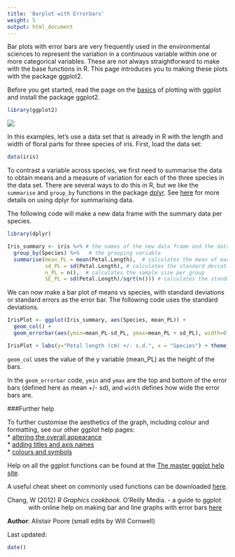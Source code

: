```yaml
---
title: 'Barplot with Errorbars'
weight: 5
output: html_document
---
```


Bar plots with error bars are very frequently used in the environmental sciences to represent the variation in a continuous variable within one or more categorical variables. These are not always straightforward to make with the base functions in R. This page introduces you to making these plots with the package ggplot2.

Before you get started, read the page on the [basics](/../graphics/ggplot/ggplot-basics/) of plotting with ggplot and install the package ggplot2.

```r
library(ggplot2)
```
  

![](ggplot1_basics_image.jpg)

In this examples, let's use a data set that is already in R with the length and width of floral parts for three species of iris. First, load the data set:

```r
data(iris)
```

To contrast a variable across species, we first need to summarise the data to obtain means and a measure of variation for each of the three species in the data set. There are several ways to do this in R, but we like the `summarise` and `group_by` functions in the package [dplyr](https://cran.r-project.org/web/packages/dplyr/index.html). See [here](/../data-manipulation/summarising-data/
) for more details on using dplyr for summarising data.

The following code will make a new data frame with the summary data per species.

```r
library(dplyr)

Iris_summary <- iris %>% # the names of the new data frame and the data frame to be summarised
  group_by(Species) %>%   # the grouping variable
  summarise(mean_PL = mean(Petal.Length),  # calculates the mean of each group
            sd_PL = sd(Petal.Length), # calculates the standard deviation of each group
            n_PL = n(),  # calculates the sample size per group
            SE_PL = sd(Petal.Length)/sqrt(n())) # calculates the standard error of each group
```

We can now make a bar plot of means vs species, with standard deviations or standard errors as the error bar. The following code uses the standard deviations.

```r
IrisPlot <- ggplot(Iris_summary, aes(Species, mean_PL)) + 
  geom_col() +  
  geom_errorbar(aes(ymin=mean_PL-sd_PL, ymax=mean_PL + sd_PL), width=0.2)

IrisPlot + labs(y="Petal length (cm) +/- s.d.", x = "Species") + theme_classic()
```


`geom_col` uses the value of the y variable (mean_PL) as the height of the bars. 

In the `geom_errorbar` code, `ymin` and `ymax` are the top and bottom of the error bars (defined here as mean +/- sd), and `width` defines how wide the error bars are.

###Further help
 
To further customise the aesthetics of the graph, including colour and formatting, see our other ggplot help pages:  
* [altering the overall appearance](/../graphics/ggplot/ggplot-appearance/)  
* [adding titles and axis names](/../graphics/ggplot/ggplot-labels/)  
* [colours and symbols](/../graphics/ggplot/ggplot-colour-shapes/)   

Help on all the ggplot functions can be found at the [The master ggplot help site](http://docs.ggplot2.org/current/).

A useful cheat sheet on commonly used functions can be downloaded [here](https://www.rstudio.com/wp-content/uploads/2015/03/ggplot2-cheatsheet.pdf).

<p style="margin-left: .5in; text-indent: -.5in;">Chang, W (2012) *R Graphics cookbook.* O'Reilly Media. - a guide to ggplot with online help on making bar and line graphs with error bars [here](http://www.cookbook-r.com/Graphs/Bar_and_line_graphs_(ggplot2)/)</p>
  

**Author**: Alistair Poore (small edits by Will Cornwell)
 
Last updated:
```r
date()
```

